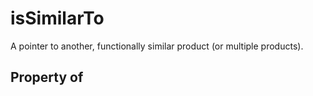 # isSimilarTo

A pointer to another, functionally similar product (or multiple products).

## Property of



